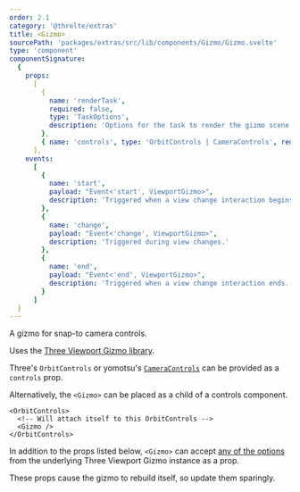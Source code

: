 ```yaml
---
order: 2.1
category: '@threlte/extras'
title: <Gizmo>
sourcePath: 'packages/extras/src/lib/components/Gizmo/Gizmo.svelte'
type: 'component'
componentSignature:
  {
    props:
      [
        {
          name: 'renderTask',
          required: false,
          type: 'TaskOptions',
          description: 'Options for the task to render the gizmo scene in the viewport. By default, this happens after the `autoRenderTask`.'
        },
        { name: 'controls', type: 'OrbitControls | CameraControls', required: false }
      ],
    events:
      [
        {
          name: 'start',
          payload: "Event<'start', ViewportGizmo>",
          description: 'Triggered when a view change interaction begins.'
        },
        {
          name: 'change',
          payload: "Event<'change', ViewportGizmo>",
          description: 'Triggered during view changes.'
        },
        {
          name: 'end',
          payload: "Event<'end', ViewportGizmo>",
          description: 'Triggered when a view change interaction ends.'
        }
      ]
  }
---
```


A gizmo for snap-to camera controls.

Uses the [Three Viewport Gizmo library](https://fennec-hub.github.io/three-viewport-gizmo/).

<Example path="extras/gizmo" />

Three's `OrbitControls` or yomotsu's [`CameraControls`](https://github.com/yomotsu/camera-controls) can be provided as a `controls` prop.

Alternatively, the `<Gizmo>` can be placed as a child of a controls component.

```svelte
<OrbitControls>
  <!-- Will attach itself to this OrbitControls -->
  <Gizmo />
</OrbitControls>
```

In addition to the props listed below, `<Gizmo>` can accept [any of the options](https://fennec-hub.github.io/three-viewport-gizmo/api.html#gizmooptions) from the underlying Three Viewport Gizmo instance as a prop.

<Tip type="warning">These props cause the gizmo to rebuild itself, so update them sparingly.</Tip>
